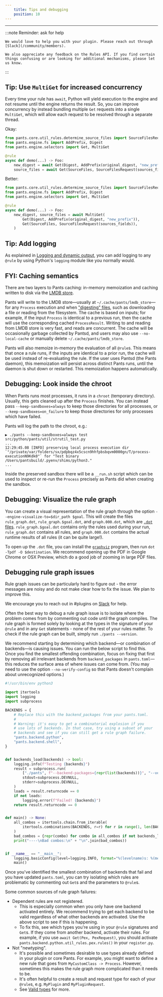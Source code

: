 ```yaml
---
    title: Tips and debugging
    position: 10
---
```




---


:::note Reminder: ask for help

    We would love to help you with your plugin. Please reach out through [Slack](/community/members).
    
    We also appreciate any feedback on the Rules API. If you find certain things confusing or are looking for additional mechanisms, please let us know.
:::

Tip: Use `MultiGet` for increased concurrency
---------------------------------------------

Every time your rule has `await`, Python will yield execution to the engine and not resume until the engine returns the result. So, you can improve concurrency by instead bundling multiple `Get` requests into a single `MultiGet`, which will allow each request to be resolved through a separate thread.

Okay:

```python
from pants.core.util_rules.determine_source_files import SourceFilesRequest, SourceFiles
from pants.engine.fs import AddPrefix, Digest
from pants.engine.selectors import Get, MultiGet

@rule
async def demo(...) -> Foo:
    new_digest = await Get(Digest, AddPrefix(original_digest, "new_prefix"))
    source_files = await Get(SourceFiles, SourceFilesRequest(sources_fields))
```

Better:

```python
from pants.core.util_rules.determine_source_files import SourceFilesRequest, SourceFiles
from pants.engine.fs import AddPrefix, Digest
from pants.engine.selectors import Get, MultiGet

@rule
async def demo(...) -> Foo:
    new_digest, source_files = await MultiGet(
        Get(Digest, AddPrefix(original_digest, "new_prefix")),
        Get(SourceFiles, SourceFilesRequest(sources_fields)),
    )
```

Tip: Add logging
----------------

As explained in [Logging and dynamic output](./logging-and-dynamic-output.mdx), you can add logging to any `@rule` by using Python's `logging` module like you normally would.

FYI: Caching semantics
----------------------

There are two layers to Pants caching: in-memory memoization and caching written to disk via the [LMDB store](https://en.wikipedia.org/wiki/Lightning_Memory-Mapped_Database).

Pants will write to the LMDB store—usually at `~/.cache/pants/lmdb_store`—for any `Process` execution and when ["digesting" files](./file-system.mdx), such as downloading a file or reading from the filesystem. The cache is based on inputs; for example, if the input `Process` is identical to a previous run, then the cache will use the corresponding cached `ProcessResult`. Writing to and reading from LMDB store is very fast, and reads are concurrent. The cache will be occasionally garbage collected by Pantsd, and users may also use `--no-local-cache` or manually delete `~/.cache/pants/lmdb_store`.

Pants will also memoize in-memory the evaluation of all `@rule`s. This means that once a rule runs, if the inputs are identical to a prior run, the cache will be used instead of re-evaluating the rule. If the user uses Pantsd (the Pants daemon), this memoization will persist across distinct Pants runs, until the daemon is shut down or restarted. This memoization happens automatically.

Debugging: Look inside the chroot
---------------------------------

When Pants runs most processes, it runs in a `chroot` (temporary directory). Usually, this gets cleaned up after the `Process` finishes. You can instead pass `--keep-sandboxes=always` to keep those directories for all processes, or `--keep-sandboxes=on_failure` to keep those directories for only processes which have failed.

Pants will log the path to the chroot, e.g.:

```
▶ ./pants --keep-sandboxes=always test src/python/pants/util/strutil_test.py
...
12:29:45.08 [INFO] preserving local process execution dir `"/private/var/folders/sx/pdpbqz4x5cscn9hhfpbsbqvm0000gn/T/process-executionN9Kdk0"` for "Test binary /Users/pantsbuild/.pyenv/shims/python3."
...
```

Inside the preserved sandbox there will be a `__run.sh` script which can be used to inspect or re-run the `Process` precisely as Pants did when creating the sandbox.

Debugging: Visualize the rule graph
-----------------------------------

You can create a visual representation of the rule graph through the option `--engine-visualize-to=$dir_path $goal`. This will create the files `rule_graph.dot`, `rule_graph.$goal.dot`, and `graph.000.dot`, which are [`.dot` files](https://en.wikipedia.org/wiki/DOT_%28graph_description_language%29). `rule_graph.$goal.dot` contains only the rules used during your run, `rule_graph.dot` contains all rules, and `graph.000.dot` contains the actual runtime results of all rules (it can be quite large!).

To open up the `.dot` file, you can install the [`graphviz`](https://graphviz.org) program, then run `dot -Tpdf -O $destination`. We recommend opening up the PDF in Google Chrome or OSX Preview, which do a good job of zooming in large PDF files.

Debugging rule graph issues
---------------------------

Rule graph issues can be particularly hard to figure out - the error messages are noisy and do not make clear how to fix the issue. We plan to improve this. 

We encourage you to reach out in #plugins on [Slack](/community/getting-help) for help.

Often the best way to debug a rule graph issue is to isolate where the problem comes from by commenting out code until the graph compiles. The rule graph is formed solely by looking at the types in the signature of your `@rule` and in any `Get` statements - none of the rest of your rules matter. To check if the rule graph can be built, simply run `./pants --version`.

We recommend starting by determining which backend—or combination of backends—is causing issues. You can run the below script to find this. Once you find the smallest offending combination, focus on fixing that first by removing all irrelevant backends from `backend_packages` in `pants.toml`—this reduces the surface area of where issues can come from. (You may need to use the option `--no-verify-config` so that Pants doesn't complain about unrecognized options.)

```python title="find_bad_backend_combos.py"
#!/usr/bin/env python3

import itertools
import logging
import subprocess

BACKENDS = {
    # Replace this with the backend_packages from your pants.toml.
    #
    # Warning: it's easy to get a combinatorial explosion if you 
    # use lots of backends. In that case, try using a subset of your
    # backends and see if you can still get a rule graph failure.
    "pants.backend.python",
    "pants.backend.shell",
}


def backends_load(backends) -> bool:
    logging.info(f"Testing {backends}")
    result = subprocess.run(
        ["./pants", f"--backend-packages={repr(list(backends))}", "--version"],
        stdout=subprocess.DEVNULL,
        stderr=subprocess.DEVNULL,
    )
    loads = result.returncode == 0
    if not loads:
        logging.error(f"Failed! {backends}")
    return result.returncode == 0


def main() -> None:
    all_combos = itertools.chain.from_iterable(
        itertools.combinations(BACKENDS, r=r) for r in range(1, len(BACKENDS) + 1)
    )
    bad_combos = {repr(combo) for combo in all_combos if not backends_load(combo)}
    print("----\nBad combos:\n" + "\n".join(bad_combos))


if __name__ == "__main__":
    logging.basicConfig(level=logging.INFO, format="%(levelname)s: %(message)s")
    main()
```

Once you've identified the smallest combination of backends that fail and you have updated `pants.toml`, you can try isolating which rules are problematic by commenting out `Get`s and the parameters to `@rule`s.

Some common sources of rule graph failures:

- Dependent rules are not registered.
  - This is especially common when you only have one backend activated entirely. We recommend trying to get each backend to be valid regardless of what other backends are activated. Use the above script to see if this is happening.
  - To fix this, see which types you're using in your `@rule` signatures and `Get`s. If they come from another backend, activate their rules. For example, if you use `await Get(Pex, PexRequest)`, you should activate `pants.backend.python.util_rules.pex.rules()` in your `register.py`.
- Not "newtyping".
  - It's possible and sometimes desirable to use types already defined in your plugin or core Pants. For example, you might want to define a new rule that goes from `MyCustomClass -> Process`. However, sometimes this makes the rule graph more complicated than it needs to be.
  - It's often helpful to create a result and request type for each of your `@rule`s, e.g. `MyPlugin` and `MyPluginRequest`.
  - See [Valid types](./concepts.mdx#valid-types) for more.